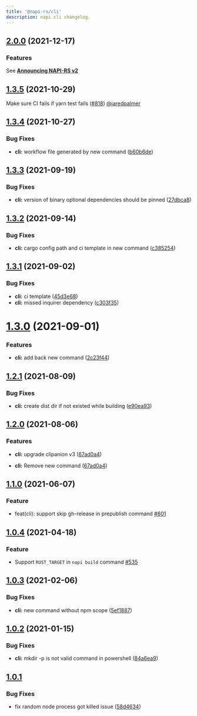 ```yaml
---
title: '@napi-rs/cli'
description: napi cli changelog.
---
```


## [2.0.0](https://github.com/napi-rs/napi-rs/compare/@napi-rs/cli@1.3.5...@napi-rs/cli@2.0.0) (2021-12-17)

### Features

See [**Announcing NAPI-RS v2**](../../blog/announce-v2)

## [1.3.5](https://github.com/napi-rs/napi-rs/compare/@napi-rs/cli@1.3.4...@napi-rs/cli@1.3.5) (2021-10-29)

Make sure CI fails if yarn test fails ([#818](https://github.com/napi-rs/napi-rs/pull/818)) [@jaredpalmer](https://github.com/joaomoreno)

## [1.3.4](https://github.com/napi-rs/napi-rs/compare/@napi-rs/cli@1.3.3...@napi-rs/cli@1.3.4) (2021-10-27)

### Bug Fixes

- **cli:** workflow file generated by new command ([b60b6de](https://github.com/napi-rs/napi-rs/commit/b60b6ded1fce3998a390a6fd5eddcdf8652f4dab))

## [1.3.3](https://github.com/napi-rs/napi-rs/compare/@napi-rs/cli@1.3.2...@napi-rs/cli@1.3.3) (2021-09-19)

### Bug Fixes

- **cli:** version of binary optional dependencies should be pinned ([27dbca8](https://github.com/napi-rs/napi-rs/commit/27dbca814c90bacbbb54e75a66eee56cb7372324))

## [1.3.2](https://github.com/napi-rs/napi-rs/compare/@napi-rs/cli@1.3.1...@napi-rs/cli@1.3.2) (2021-09-14)

### Bug Fixes

- **cli:** cargo config path and ci template in new command ([c385254](https://github.com/napi-rs/napi-rs/commit/c3852543a59a945686464040dbb6e4109a51e400))

## [1.3.1](https://github.com/napi-rs/napi-rs/compare/@napi-rs/cli@1.3.0...@napi-rs/cli@1.3.1) (2021-09-02)

### Bug Fixes

- **cli:** ci template ([45d3e68](https://github.com/napi-rs/napi-rs/commit/45d3e68ff3307546de46650443fd8db0906a7856))
- **cli:** missed inquirer dependency ([c303f35](https://github.com/napi-rs/napi-rs/commit/c303f358efc0cd66b0e5505749953fa8e536b7af))

# [1.3.0](https://github.com/napi-rs/napi-rs/compare/@napi-rs/cli@1.2.1...@napi-rs/cli@1.3.0) (2021-09-01)

### Features

- **cli:** add back new command ([2c23f44](https://github.com/napi-rs/napi-rs/commit/2c23f444b09fbecef21e36a22a35e472cecb9cd2))

## [1.2.1](https://github.com/napi-rs/napi-rs/compare/@napi-rs/cli@1.2.0...@napi-rs/cli@1.2.1) (2021-08-09)

### Bug Fixes

- **cli:** create dist dir if not existed while building ([e90ea93](https://github.com/napi-rs/napi-rs/commit/e90ea9304a2a3180148f7e8f9e5f63eeb374a3cf))

## [1.2.0](https://github.com/napi-rs/napi-rs/compare/@napi-rs/cli@1.1.0...@napi-rs/cli@1.2.0) (2021-08-06)

### Features

- **cli:** upgrade clipanion v3 ([67ad0a4](https://github.com/napi-rs/napi-rs/commit/67ad0a4d4daa0e0d14dc488bec190dcb27022634))

- **cli:** Remove new command ([67ad0a4](https://github.com/napi-rs/napi-rs/commit/67ad0a4d4daa0e0d14dc488bec190dcb27022634))

## [1.1.0](https://github.com/napi-rs/napi-rs/compare/@napi-rs/cli@1.0.4...@napi-rs/cli@1.1.0) (2021-06-07)

### Feature

- feat(cli): support skip gh-release in prepublish command [#601](https://github.com/napi-rs/napi-rs/pull/601)

## [1.0.4](https://github.com/napi-rs/napi-rs/compare/@napi-rs/cli@1.0.3...@napi-rs/cli@1.0.4) (2021-04-18)

### Feature

- Support `RUST_TARGET` in `napi build` command [#535](https://github.com/napi-rs/napi-rs/pull/535)

## [1.0.3](https://github.com/napi-rs/napi-rs/compare/@napi-rs/cli@1.0.2...@napi-rs/cli@1.0.3) (2021-02-06)

### Bug Fixes

- **cli:** new command without npm scope ([5ef1887](https://github.com/napi-rs/napi-rs/commit/5ef1887ea96d529bf6bd4e52d6d77ffbd6baf13e))

## [1.0.2](https://github.com/napi-rs/napi-rs/compare/@napi-rs/cli@1.0.1...@napi-rs/cli@1.0.2) (2021-01-15)

### Bug Fixes

- **cli:** mkdir -p is not valid command in powershell ([84a6ea9](https://github.com/napi-rs/napi-rs/commit/84a6ea9223e4eabbf1feac6cf7a71211f3404ce7))

## [1.0.1](https://github.com/napi-rs/napi-rs/releases/tag/%40napi-rs%2Fcli%401.0.1)

### Bug Fixes

- fix random node process got killed issue ([58d4634](https://github.com/napi-rs/napi-rs/commit/58d4634dacca673a83bf49cfb2dd15c7f8444865))
